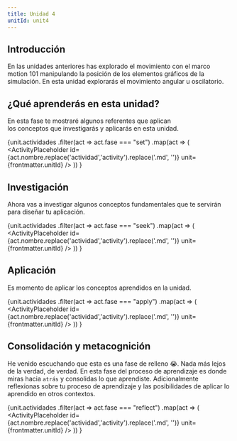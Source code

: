 ```yaml
---
title: Unidad 4
unitId: unit4
---
```




## Introducción 

En las unidades anteriores has explorado el movimiento con el marco 
motion 101 manipulando la posición de los elementos gráficos de la 
simulación. En esta unidad explorarás el movimiento angular u oscilatorio.

## ¿Qué aprenderás en esta unidad?

En esta fase te mostraré algunos referentes que aplican  
los conceptos que investigarás y aplicarás en esta unidad.

{unit.actividades
  .filter(act => act.fase === "set")
  .map(act => (
    <ActivityPlaceholder 
      id={act.nombre.replace('actividad','activity').replace('.md', '')} 
      unit={frontmatter.unitId} 
    />
  ))
}

## Investigación

Ahora vas a investigar algunos conceptos fundamentales que te 
servirán para diseñar tu aplicación.

{unit.actividades
  .filter(act => act.fase === "seek")
  .map(act => (
    <ActivityPlaceholder 
      id={act.nombre.replace('actividad','activity').replace('.md', '')} 
      unit={frontmatter.unitId}
    />
  ))
}

## Aplicación

Es momento de aplicar los conceptos aprendidos en la unidad.

{unit.actividades
  .filter(act => act.fase === "apply")
  .map(act => (
    <ActivityPlaceholder 
      id={act.nombre.replace('actividad','activity').replace('.md', '')} 
      unit={frontmatter.unitId} 
    />
  ))
}

## Consolidación y metacognición

He venido escuchando que esta es una fase de relleno 😭. Nada 
más lejos de la verdad, de verdad. En esta fase del proceso 
de aprendizaje es donde miras hacia ``atrás`` y consolidas 
lo que aprendiste. Adicionalmente reflexionas sobre tu 
proceso de aprendizaje y las posibilidades de aplicar lo aprendido 
en otros contextos.

{unit.actividades
  .filter(act => act.fase === "reflect")
  .map(act => (
    <ActivityPlaceholder 
      id={act.nombre.replace('actividad','activity').replace('.md', '')} 
      unit={frontmatter.unitId} 
    />
  ))
}